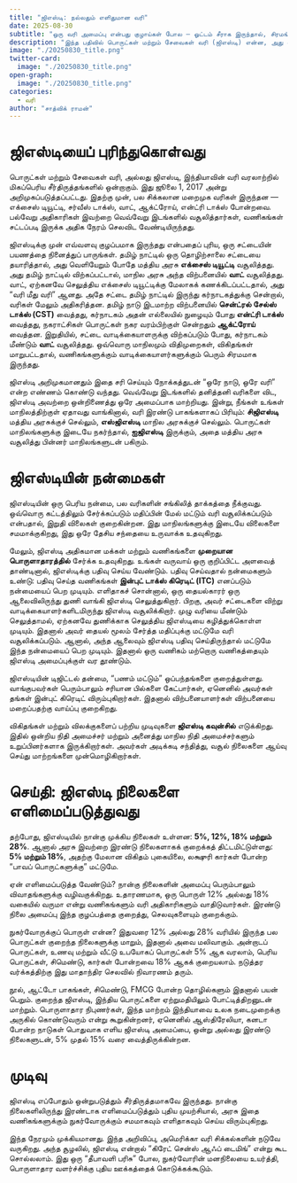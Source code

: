 ```yaml
---
title: "ஜிஎஸ்டி: நல்லதும் எளிதுமான வரி"
date: 2025-08-30
subtitle: "ஒரு வரி அமைப்பு என்பது குழாய்கள் போல — ஓட்டம் சீராக இருந்தால், சிரமங்களும் குறையும். — எம்.எஸ். மணி, பார்ட்னர், டிலாய்ட் இந்தியா"
description: "இந்த பதிவில் பொருட்கள் மற்றும் சேவைகள் வரி (ஜிஎஸ்டி) என்ன, அது ஏன் அறிமுகப்படுத்தப்பட்டது, அது எப்படி வேலை செய்கிறது, மற்றும் இந்திய அரசு ஏன் நான்கு நிலைகளிலிருந்து இரண்டாக மாற்ற முயற்சிக்கிறது என்பதை விளக்குகிறோம். இது நுகர்வோர், வணிகங்கள் மற்றும் பொருளாதாரத்திற்கு என்ன அர்த்தம் என்பதையும் பார்ப்போம்."
image: "./20250830_title.png"
twitter-card:
  image: "./20250830_title.png"
open-graph:
  image: "./20250830_title.png"
categories:
  - வரி
author: "சாத்விக் ராமன்"
---
```


# ஜிஎஸ்டியைப் புரிந்துகொள்வது  
பொருட்கள் மற்றும் சேவைகள் வரி, அல்லது ஜிஎஸ்டி, இந்தியாவின் வரி வரலாற்றில் மிகப்பெரிய சீர்திருத்தங்களில் ஒன்றாகும். இது ஜூலை 1, 2017 அன்று அறிமுகப்படுத்தப்பட்டது. இதற்கு முன், பல சிக்கலான மறைமுக வரிகள் இருந்தன — எக்சைஸ் டியூட்டி, சர்வீஸ் டாக்ஸ், வாட், ஆக்ட்ரோய், என்ட்ரி டாக்ஸ் போன்றவை. பல்வேறு அதிகாரிகள் இவற்றை வெவ்வேறு இடங்களில் வசூலித்தார்கள், வணிகங்கள் சட்டப்படி இருக்க அதிக நேரம் செலவிட வேண்டியிருந்தது.  

ஜிஎஸ்டிக்கு முன் எவ்வளவு குழப்பமாக இருந்தது என்பதைப் புரிய, ஒரு சட்டையின் பயணத்தை நினைத்துப் பாருங்கள். தமிழ் நாட்டில் ஒரு தொழிற்சாலை சட்டையை தயாரித்தால், அது வெளியேறும் போதே மத்திய அரசு **எக்சைஸ் டியூட்டி** வசூலித்தது. அது தமிழ் நாட்டில் விற்கப்பட்டால், மாநில அரசு அந்த விற்பனையில் **வாட்** வசூலித்தது. வாட், ஏற்கனவே செலுத்திய எக்சைஸ் டியூட்டிக்கு மேலாகக் கணக்கிடப்பட்டதால், அது “வரி மீது வரி” ஆனது. அதே சட்டை தமிழ் நாட்டில் இருந்து கர்நாடகத்துக்கு சென்றால், வரிகள் மேலும் அதிகரித்தன. தமிழ் நாடு இடமாற்ற விற்பனையில் **சென்ட்ரல் சேல்ஸ் டாக்ஸ் (CST)** வைத்தது, கர்நாடகம் அதன் எல்லையில் நுழையும் போது **என்ட்ரி டாக்ஸ்** வைத்தது, நகராட்சிகள் பொருட்கள் நகர வரம்பிற்குள் சென்றதும் **ஆக்ட்ரோய்** வைத்தன. இறுதியில், சட்டை வாடிக்கையாளருக்கு விற்கப்படும் போது, கர்நாடகம் மீண்டும் **வாட்** வசூலித்தது. ஒவ்வொரு மாநிலமும் விதிமுறைகள், விகிதங்கள் மாறுபட்டதால், வணிகங்களுக்கும் வாடிக்கையாளர்களுக்கும் பெரும் சிரமமாக இருந்தது.  

ஜிஎஸ்டி அறிமுகமானதும் இதை சரி செய்யும் நோக்கத்துடன் “ஒரே நாடு, ஒரே வரி” என்ற எண்ணம் கொண்டு வந்தது. வெவ்வேறு இடங்களில் தனித்தனி வரிகளை விட, ஜிஎஸ்டி அவற்றை ஒன்றிணைத்து ஒரே அமைப்பாக மாற்றியது. இன்று, நீங்கள் உங்கள் மாநிலத்திற்குள் ஏதாவது வாங்கினால், வரி இரண்டு பாகங்களாகப் பிரியும்: **சிஜிஎஸ்டி** மத்திய அரசுக்குச் செல்லும், **எஸ்ஜிஎஸ்டி** மாநில அரசுக்குச் செல்லும். பொருட்கள் மாநிலங்களுக்கு இடையே நகர்ந்தால், **ஐஜிஎஸ்டி** இருக்கும், அதை மத்திய அரசு வசூலித்து பின்னர் மாநிலங்களுடன் பகிரும்.  

# ஜிஎஸ்டியின் நன்மைகள்  
ஜிஎஸ்டியின் ஒரு பெரிய நன்மை, பல வரிகளின் சங்கிலித் தாக்கத்தை நீக்குவது. ஒவ்வொரு கட்டத்திலும் சேர்க்கப்படும் மதிப்பின் மேல் மட்டும் வரி வசூலிக்கப்படும் என்பதால், இறுதி விலைகள் குறைகின்றன. இது மாநிலங்களுக்கு இடையே விலைகளை சமமாக்குகிறது, இது ஒரே தேசிய சந்தையை உருவாக்க உதவுகிறது.  

மேலும், ஜிஎஸ்டி அதிகமான மக்கள் மற்றும் வணிகங்களை **முறையான பொருளாதாரத்தில்** சேர்க்க உதவுகிறது. உங்கள் வருவாய் ஒரு குறிப்பிட்ட அளவைத் தாண்டினால், ஜிஎஸ்டிக்கு பதிவு செய்ய வேண்டும். பதிவு செய்வதால் நன்மைகளும் உண்டு: பதிவு செய்த வணிகங்கள் **இன்புட் டாக்ஸ் கிரெடிட் (ITC)** எனப்படும் நன்மையைப் பெற முடியும். எளிதாகச் சொன்னால், ஒரு தையல்காரர் ஒரு ஆலைவிலிருந்து துணி வாங்கி ஜிஎஸ்டி செலுத்துகிறார். பிறகு, அவர் சட்டைகளை விற்று வாடிக்கையாளர்களிடமிருந்து ஜிஎஸ்டி வசூலிக்கிறார். முழு வரியை மீண்டும் செலுத்தாமல், ஏற்கனவே துணிக்காக செலுத்திய ஜிஎஸ்டியை கழித்துக்கொள்ள முடியும். இதனால் அவர் தையல் மூலம் சேர்த்த மதிப்புக்கு மட்டுமே வரி வசூலிக்கப்படும். ஆனால், அந்த ஆலைவும் ஜிஎஸ்டி பதிவு செய்திருந்தால் மட்டுமே இந்த நன்மையைப் பெற முடியும். இதனால் ஒரு வணிகம் மற்றொரு வணிகத்தையும் ஜிஎஸ்டி அமைப்புக்குள் வர தூண்டும்.  

ஜிஎஸ்டியின் டிஜிட்டல் தன்மை, “பணம் மட்டும்” ஒப்பந்தங்களை குறைத்துள்ளது. வாங்குபவர்கள் பெரும்பாலும் சரியான பில்களை கேட்பார்கள், ஏனெனில் அவர்கள் தங்கள் இன்புட் கிரெடிட் விரும்புகிறார்கள். இதனால் விற்பனையாளர்கள் விற்பனையை மறைப்பதற்கு வாய்ப்பு குறைகிறது.  

விகிதங்கள் மற்றும் விலக்குகளைப் பற்றிய முடிவுகளை **ஜிஎஸ்டி கவுன்சில்** எடுக்கிறது. இதில் ஒன்றிய நிதி அமைச்சர் மற்றும் அனைத்து மாநில நிதி அமைச்சர்களும் உறுப்பினர்களாக இருக்கிறார்கள். அவர்கள் அடிக்கடி சந்தித்து, வசூல் நிலைகளை ஆய்வு செய்து மாற்றங்களை முன்மொழிகிறார்கள்.  

# செய்தி: ஜிஎஸ்டி நிலைகளை எளிமைப்படுத்துவது  
தற்போது, ஜிஎஸ்டியில் நான்கு முக்கிய நிலைகள் உள்ளன: **5%, 12%, 18% மற்றும் 28%**. ஆனால் அரசு இவற்றை இரண்டு நிலைகளாகக் குறைக்கத் திட்டமிட்டுள்ளது: **5% மற்றும் 18%**, அதற்கு மேலான விகிதம் புகையிலை, லக்ஷுரி கார்கள் போன்ற “பாவப் பொருட்களுக்கு” மட்டுமே.  

ஏன் எளிமைப்படுத்த வேண்டும்? நான்கு நிலைகளின் அமைப்பு பெரும்பாலும் விவாதங்களுக்கு வழிவகுக்கிறது. உதாரணமாக, ஒரு பொருள் 12% அல்லது 18% வகையில் வருமா என்று வணிகங்களும் வரி அதிகாரிகளும் வாதிடுவார்கள். இரண்டு நிலை அமைப்பு இந்த குழப்பத்தை குறைத்து, செலவுகளையும் குறைக்கும்.  

நுகர்வோருக்குப் பொருள் என்ன? இதுவரை 12% அல்லது 28% வரியில் இருந்த பல பொருட்கள் குறைந்த நிலைகளுக்கு மாறும், இதனால் அவை மலிவாகும். அன்றாடப் பொருட்கள், உணவு மற்றும் வீட்டு உபயோகப் பொருட்கள் 5% ஆக வரலாம், பெரிய பொருட்கள், சிமெண்டு, கார்கள் போன்றவை 18% ஆகக் குறையலாம். நடுத்தர வர்க்கத்திற்கு இது மாதாந்திர செலவில் நிவாரணம் தரும்.  

நூல், ஆட்டோ பாகங்கள், சிமெண்டு, FMCG போன்ற தொழில்களும் இதனால் பயன் பெறும். குறைந்த ஜிஎஸ்டி, இந்திய பொருட்களை ஏற்றுமதியிலும் போட்டித்திறனுடன் மாற்றும். பொருளாதார நிபுணர்கள், இந்த மாற்றம் இந்தியாவை உலக நடைமுறைக்கு அருகில் கொண்டுவரும் என்று கூறுகின்றனர், ஏனெனில் ஆஸ்திரேலியா, கனடா போன்ற நாடுகள் பொதுவாக எளிய ஜிஎஸ்டி அமைப்பை, ஒன்று அல்லது இரண்டு நிலைகளுடன், 5% முதல் 15% வரை வைத்திருக்கின்றன.  

# முடிவு  
ஜிஎஸ்டி எப்போதும் ஒன்றுபடுத்தும் சீர்திருத்தமாகவே இருந்தது. நான்கு நிலைகளிலிருந்து இரண்டாக எளிமைப்படுத்தும் புதிய முயற்சியால், அரசு இதை வணிகங்களுக்கும் நுகர்வோருக்கும் சமமாகவும் எளிதாகவும் செய்ய விரும்புகிறது.  

இந்த நேரமும் முக்கியமானது. இந்த அறிவிப்பு, அமெரிக்கா வரி சிக்கல்களின் நடுவே வருகிறது. அந்த சூழலில், ஜிஎஸ்டி என்றால் “கிரேட் சென்ஸ் ஆஃப் டைமிங்” என்று கூட சொல்லலாம். இது ஒரு “தீபாவளி பரிசு” போல, நுகர்வோரின் மனநிலையை உயர்த்தி, பொருளாதார வளர்ச்சிக்கு புதிய ஊக்கத்தைக் கொடுக்கக்கூடும்.  
